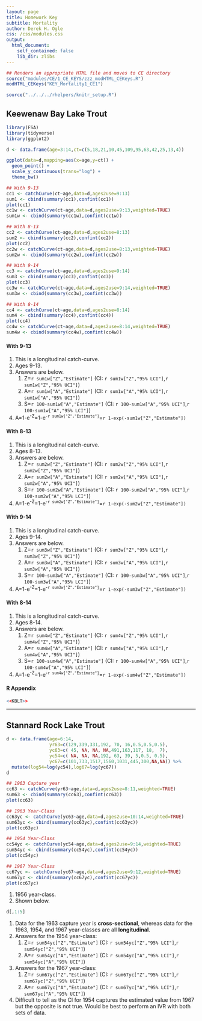 ```yaml
---
layout: page
title: Homework Key
subtitle: Mortality
author: Derek H. Ogle
css: /css/modules.css
output:
  html_document:
    self_contained: false
    lib_dir: zlibs
---
```


```r
## Renders an appropriate HTML file and moves to CE directory
source("modules/CE/1_CE_KEYS/zzz_modHTML_CEKeys.R")
modHTML_CEKeys("KEY_Mortality1_CE1")
```

```r
source("../../../rhelpers/knitr_setup.R")
```

## Keewenaw Bay Lake Trout

```r
library(FSA)
library(tidyverse)
library(ggplot2)

d <- data.frame(age=3:14,ct=c(5,18,21,10,45,109,95,63,42,25,13,4))

ggplot(data=d,mapping=aes(x=age,y=ct)) +
  geom_point() +
  scale_y_continuous(trans="log") +
  theme_bw()

## With 9-13
cc1 <- catchCurve(ct~age,data=d,ages2use=9:13)
sum1 <- cbind(summary(cc1),confint(cc1))
plot(cc1)
cc1w <- catchCurve(ct~age,data=d,ages2use=9:13,weighted=TRUE)
sum1w <- cbind(summary(cc1w),confint(cc1w))

## With 8-13
cc2 <- catchCurve(ct~age,data=d,ages2use=8:13)
sum2 <- cbind(summary(cc2),confint(cc2))
plot(cc2)
cc2w <- catchCurve(ct~age,data=d,ages2use=8:13,weighted=TRUE)
sum2w <- cbind(summary(cc2w),confint(cc2w))

## With 9-14
cc3 <- catchCurve(ct~age,data=d,ages2use=9:14)
sum3 <- cbind(summary(cc3),confint(cc3))
plot(cc3)
cc3w <- catchCurve(ct~age,data=d,ages2use=9:14,weighted=TRUE)
sum3w <- cbind(summary(cc3w),confint(cc3w))

## With 8-14
cc4 <- catchCurve(ct~age,data=d,ages2use=8:14)
sum4 <- cbind(summary(cc4),confint(cc4))
plot(cc4)
cc4w <- catchCurve(ct~age,data=d,ages2use=8:14,weighted=TRUE)
sum4w <- cbind(summary(cc4w),confint(cc4w))
```

#### With 9-13
1. This is a longitudinal catch-curve.
1. Ages 9-13.
1. Answers are below.
    1. Z=`r sum1w["Z","Estimate"]` (CI: `r sum1w["Z","95% LCI"]`,`r sum1w["Z","95% UCI"]`)
    1. A=`r sum1w["A","Estimate"]` (CI: `r sum1w["A","95% LCI"]`,`r sum1w["A","95% UCI"]`)
    1. S=`r 100-sum1w["A","Estimate"]` (CI: `r 100-sum1w["A","95% UCI"]`,`r 100-sum1w["A","95% LCI"]`)
1. A=1-e<sup>-Z</sup>=1-e<sup>-`r sum1w["Z","Estimate"]`</sup>=`r 1-exp(-sum1w["Z","Estimate"])`

#### With 8-13
1. This is a longitudinal catch-curve.
1. Ages 8-13.
1. Answers are below.
    1. Z=`r sum2w["Z","Estimate"]` (CI: `r sum2w["Z","95% LCI"]`,`r sum2w["Z","95% UCI"]`)
    1. A=`r sum2w["A","Estimate"]` (CI: `r sum2w["A","95% LCI"]`,`r sum2w["A","95% UCI"]`)
    1. S=`r 100-sum2w["A","Estimate"]` (CI: `r 100-sum2w["A","95% UCI"]`,`r 100-sum2w["A","95% LCI"]`)
1. A=1-e<sup>-Z</sup>=1-e<sup>-`r sum2w["Z","Estimate"]`</sup>=`r 1-exp(-sum2w["Z","Estimate"])`

#### With 9-14
1. This is a longitudinal catch-curve.
1. Ages 9-14.
1. Answers are below.
    1. Z=`r sum3w["Z","Estimate"]` (CI: `r sum3w["Z","95% LCI"]`,`r sum3w["Z","95% UCI"]`)
    1. A=`r sum3w["A","Estimate"]` (CI: `r sum3w["A","95% LCI"]`,`r sum3w["A","95% UCI"]`)
    1. S=`r 100-sum3w["A","Estimate"]` (CI: `r 100-sum3w["A","95% UCI"]`,`r 100-sum3w["A","95% LCI"]`)
1. A=1-e<sup>-Z</sup>=1-e<sup>-`r sum3w["Z","Estimate"]`</sup>=`r 1-exp(-sum3w["Z","Estimate"])`

#### With 8-14
1. This is a longitudinal catch-curve.
1. Ages 8-14.
1. Answers are below.
    1. Z=`r sum4w["Z","Estimate"]` (CI: `r sum4w["Z","95% LCI"]`,`r sum4w["Z","95% UCI"]`)
    1. A=`r sum4w["A","Estimate"]` (CI: `r sum4w["A","95% LCI"]`,`r sum4w["A","95% UCI"]`)
    1. S=`r 100-sum4w["A","Estimate"]` (CI: `r 100-sum4w["A","95% UCI"]`,`r 100-sum4w["A","95% LCI"]`)
1. A=1-e<sup>-Z</sup>=1-e<sup>-`r sum4w["Z","Estimate"]`</sup>=`r 1-exp(-sum4w["Z","Estimate"])`

#### R Appendix
```r
<<KBLT>>
```

----

## Stannard Rock Lake Trout
```r
d <- data.frame(age=6:14,
                yr63=c(129,339,331,192, 70, 16,0.5,0.5,0.5),
                yc63=c( 45, NA, NA, NA,491,163,117, 18,  7),
                yc54=c( NA, NA, NA,192, 63, 39, 5,0.5, 0.5),
                yc67=c(101,733,1517,1560,1031,445,300,NA,NA)) %>%
  mutate(log54=log(yc54),log67=log(yc67))
d

## 1963 Capture year
cc63 <- catchCurve(yr63~age,data=d,ages2use=8:11,weighted=TRUE)
sum63 <- cbind(summary(cc63),confint(cc63))
plot(cc63)

## 1963 Year-Class
cc63yc <- catchCurve(yc63~age,data=d,ages2use=10:14,weighted=TRUE)
sum63yc <- cbind(summary(cc63yc),confint(cc63yc))
plot(cc63yc)

## 1954 Year-Class
cc54yc <- catchCurve(yc54~age,data=d,ages2use=9:14,weighted=TRUE)
sum54yc <- cbind(summary(cc54yc),confint(cc54yc))
plot(cc54yc)

## 1967 Year-Class
cc67yc <- catchCurve(yc67~age,data=d,ages2use=9:12,weighted=TRUE)
sum67yc <- cbind(summary(cc67yc),confint(cc67yc))
plot(cc67yc)
```

1. 1956 year-class.
1. Shown below.
```r
d[,1:5]
```

1. Data for the 1963 capture year is **cross-sectional**, whereas data for the 1963, 1954, and 1967 year-classes are all **longitudinal**.
1. Answers for the 1954 year-class:
    1. Z=`r sum54yc["Z","Estimate"]` (CI: `r sum54yc["Z","95% LCI"]`,`r sum54yc["Z","95% UCI"]`)
    1. A=`r sum54yc["A","Estimate"]` (CI: `r sum54yc["A","95% LCI"]`,`r sum54yc["A","95% UCI"]`)
1. Answers for the 1967 year-class:
    1. Z=`r sum67yc["Z","Estimate"]` (CI: `r sum67yc["Z","95% LCI"]`,`r sum67yc["Z","95% UCI"]`)
    1. A=`r sum67yc["A","Estimate"]` (CI: `r sum67yc["A","95% LCI"]`,`r sum67yc["A","95% UCI"]`)
1. Difficult to tell as the CI for 1954 captures the estimated value from 1967 but the opposite is not true. Would be best to perform an IVR with both sets of data.
